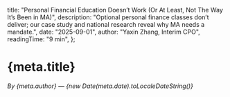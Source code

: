   title: "Personal Financial Education Doesn’t Work (Or At Least, Not The Way It’s Been in MA)",
  description: "Optional personal finance classes don’t deliver; our case study and national research reveal why MA needs a mandate.",
  date: "2025-09-01",
  author: "Yaxin Zhang, Interim CPO",
  readingTime: "9 min",
};

# {meta.title}

*By {meta.author} — {new Date(meta.date).toLocaleDateString()}*

